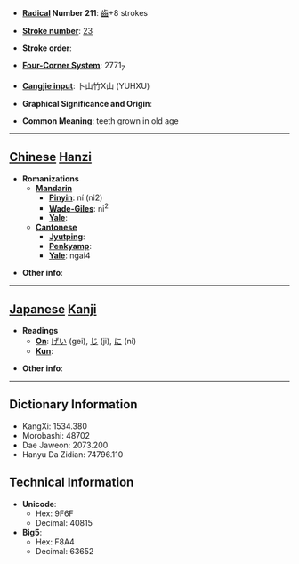 * '''[[Wiktionary:Chinese radical index| Radical]] Number 211''': [[Wiktionary:Chinese radical index 齒|齒]]+8 strokes

* '''[[Wiktionary:Chinese total strokes index|Stroke number]]''': [[Wiktionary:Chinese total strokes index 23|23]]

* '''Stroke order''': 

* '''[[Wiktionary:Chinese four corner index|Four-Corner System]]''': 2771<sub>7</sub>

* '''[[Wiktionary:Chinese Cangjie index|Cangjie input]]''': 卜山竹X山 (YUHXU)

* '''Graphical Significance and Origin''': 

* '''Common Meaning''': teeth grown in old age

----

== [[Chinese]] [[Hanzi]] ==

* '''Romanizations'''
** '''[[Mandarin]]'''
*** '''[[Pinyin]]''': ní (ni2)
*** '''[[Wade-Giles]]''': ni<sup>2</sup>
*** '''[[Yale]]''': 
** '''[[Cantonese]]'''
*** '''[[Jyutping]]''':
*** '''[[Penkyamp]]''': 
*** '''[[Yale]]''': ngai4

* '''Other info''': 

----

== [[Japanese]] [[Kanji]] ==

* '''Readings'''
** '''[[On]]''': [[げい]] (gei), [[じ]] (ji), [[に]] (ni)
** '''[[Kun]]''': 

* '''Other info''':  

----

== Dictionary Information ==

* KangXi: 1534.380
* Morobashi: 48702
* Dae Jaweon: 2073.200
* Hanyu Da Zidian: 74796.110

== Technical Information ==

* '''Unicode''':
** Hex: 9F6F
** Decimal: 40815
* '''Big5''':
** Hex: F8A4
** Decimal: 63652